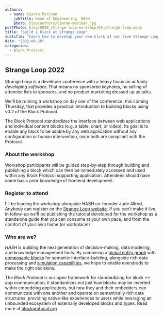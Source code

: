 ```yaml
---
authors:
  - name: Ciaran Morinan
    jobTitle: Head of Engineering, HASH
    photo: blog/authors/ciaran-morinan.jpg
postPhoto: blog/0009_strange-loop-workshop/09_strange-loop.webp
title: "Build a block at Strange Loop"
subtitle: "Learn how to develop your own block at our live Strange Loop workshop"
date: "2022-09-20"
categories:
  - Block Protocol
---
```


## Strange Loop 2022

Strange Loop is a developer conference with a heavy focus on _actually developing software_. That means no sponsored keynotes, no selling of attendee lists to sponsors, and no product marketing dressed up as talks.

We'll be running a workshop on day one of the conference, this coming Thursday, that provides a practical introduction to building blocks using v0.2 of the Block Protocol.

The Block Protocol standardizes the interface between web applications and individual content blocks (e.g. a table, chart, or video). Its goal is to enable any block to be usable by any web application without any configuration or human intervention, once both are compliant with the Protocol.

### About the workshop

Workshop participants will be guided step-by-step through building and publishing a block which can then be immediately accessed and used within any Block Protocol supporting application. Attendees should have some basic prior knowledge of frontend development.

### Register to attend

I'll be leading the workshop alongside HASH co-founder Jude Allred. Anybody can register on the [Strange Loop website](https://www.thestrangeloop.com/). If you can't make it live, in follow-up we'll be publishing the tutorial developed for the workshop as a standalone guide that you can consume at your own pace, and from the comfort of your own home (or workplace!)

### Who are we?

_HASH_ is building the next generation of decision-making, data modeling, and knowledge management tools. By combining a [global entity graph](https://hash.ai/platform/hash) with [composable blocks](https://blockprotocol.org/) for semantic interface-building, alongside rich data processing and [simulation capabilities](https://hash.ai/simulations), we hope to enable everybody to make the right decisions.

The _Block Protocol_ is our open framework for standardizing for block \<-\> app communication. It standardizes not just how blocks may be inserted within embedding applications, but how they and their embedders can communicate with one another and operate on semantically rich data structures, providing native-like experiences to users while leveraging an unbounded ecosystem of externally developed blocks and types. Read more at [blockprotocol.org](https://blockprotocol.org)
